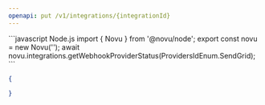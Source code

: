 ```yaml
---
openapi: put /v1/integrations/{integrationId}
---
```


<RequestExample>
```javascript Node.js
import { Novu } from '@novu/node';  
export const novu = new Novu('<REPLACE_WITH_API_KEY_FROM_ADMIN_PANEL>');
await novu.integrations.getWebhookProviderStatus(ProvidersIdEnum.SendGrid);
```

</RequestExample>

<ResponseExample>

```json Response
{

}
```

</ResponseExample>